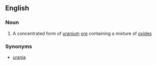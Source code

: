 ==English==

===Noun===
{{wikipedia}}
{{en-noun}}

# A concentrated form of [[uranium]] [[ore]] containing a mixture of [[oxide]]s

===Synonyms===
*[[urania]]